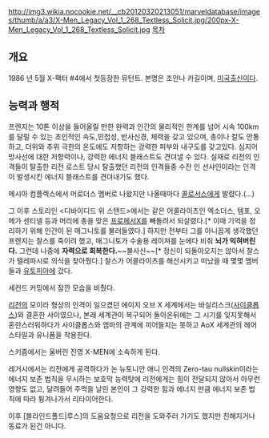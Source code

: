 http://img3.wikia.nocookie.net/__cb20120320213051/marveldatabase/images/thumb/a/a3/X-Men_Legacy_Vol_1_268_Textless_Solicit.jpg/200px-X-Men_Legacy_Vol_1_268_Textless_Solicit.jpg
[[목차]]
== 개요 ==
1986 년 5월 X-팩터 #4에서 첫등장한 뮤턴트. 본명은 조안나 카길이며, [[미국]]출신이다.
== 능력과 행적 ==
프렌지는 10톤 이상을 들어올릴 만한 완력과 인간의 물리적인 한계를 넘어 시속 100km를 달릴 수 있는 초인적인 속도,민첩성, 반사신경, 체력을 갖고 있으며, 총이나 칼도 안통하고, 더위와 추위 극한의 온도에도 저항하는 강력한 피부와 내구도를 갖고있다. 심지어 방사선에 대한 저항력이나, 강력한 에너지 블래스트도 견뎌낼 수 있다. 실재로 리전의 인격들이 탈출한 리전 로스트 당시 탈출했던 리전의 인격들중 수잔 인 선샤인이라는 인격이 발생시킨 에너지 블래스트를 견뎌내기도 했다. 

메시아 컴플렉스에서 머로더스 멤버로 나왔지만 나올때마다 [[콜로서스]]에게 발렸다.(...)

그 이후 스토리인 <디바이디드 위 스탠드>에서는 같은 어콜라이츠인 엑소더스, 템포, 오메가 센티넬 등과 머리에 총을 맞은 [[프로페서X]]를 빼돌려서 되살렸다.[*  이때 기억을 정리하기 위해 인간이 된 매그니토를 불러들였다.] 하지만 전부터 그를 아니꼽게 생각했던 프렌지는 찰스를 죽이려 했고, 매그니토가 수술용 레이져를 눈에다 비춰 '''뇌가 익혀버린다.''' 그런데 나중에 '''자력으로 회복한다.'''~~불사신~~[* 정신이 되돌아오지는 않아서 찰스가 텔레파시로 의식을 찾아줬다.] 찰스가 어콜라이츠를 해산시키고 떠났을 때 몇몇 멤버들과 [[유토피아]]에 갔다.

세컨드 커밍에서 잠깐 모습을 비췄다.

[[리전(마블 코믹스)|리전]]의 모이라 형상의 인격이 일으켰던 에이지 오브 X 세계에서는 바실리스크([[사이클롭스(마블 코믹스)|사이클롭스]])와 결혼한 사이였으나, 본래 세계관이 복구되어 돌아온뒤에는 그 시기를 잊지못해서 혼란스러워하다가 사이클롭스와 엠마의 관계에 끼어들지는 못하고 AoX 세계관의 헤어스타일과 유니폼을 착용한다.

스키즘에서는 울버린 진영 X-MEN에 소속하게 된다. 

레거시에서는 리전에게 공격하다가 논 뉴토니안 애니 인격의 Zero-tau nullskin이라는 에너지 보존 법칙을 무시하는 보호막 능력탓에 리전에게는 힘이 전달되지 않아서 아무런 영향도 없고, 달려들어 주먹을 날린 본인이 그 강력한 힘과 에너지 만큼 에너지 보존 법칙에 따라 튕겨나가서 리타이어한다.  

이후 [블라인드폴드|루스]의 도움요청으로 리전을 도와주러 가기도 했지만 친해지거나 동료가 된건 아니다. 



